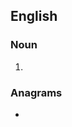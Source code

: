 ==English==

===Noun===
{{head|en|noun plural form}}

# {{plural of|flirtation|lang=en}}

===Anagrams===
* {{anagrams|en|a=afiilnorstt|filtrations}}